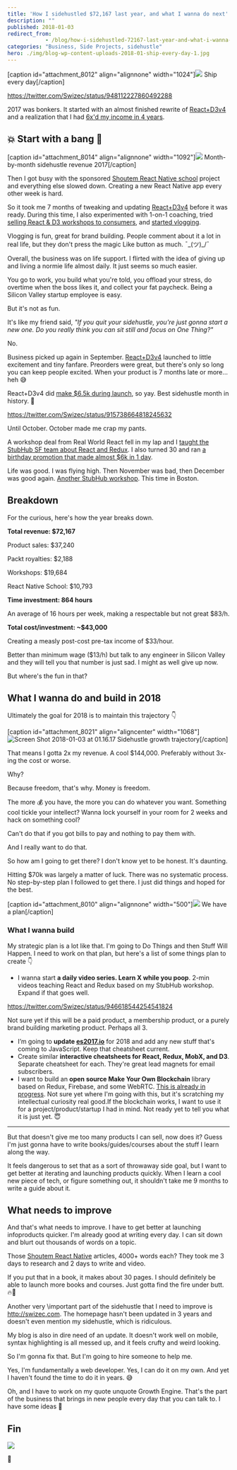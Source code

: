 ```yaml
---
title: 'How I sidehustled $72,167 last year, and what I wanna do next'
description: ""
published: 2018-01-03
redirect_from: 
            - /blog/how-i-sidehustled-72167-last-year-and-what-i-wanna-do-next/swizec/8016
categories: "Business, Side Projects, sidehustle"
hero: ./img/blog-wp-content-uploads-2018-01-ship-every-day-1.jpg
---
```

\[caption id="attachment_8012" align="alignnone" width="1024"]![](./img/blog-wp-content-uploads-2018-01-ship-every-day-1.jpg) Ship every day\[/caption]



https://twitter.com/Swizec/status/948112227860492288



2017 was bonkers. It started with an almost finished rewrite of [React+D3v4](https://swizec.com/reactd3js/) and a realization that I had [6x'd my income in 4 years](https://swizec.com/blog/learned-6x-income-4-years/swizec/7340).





## 💥 Start with a bang 💪



\[caption id="attachment_8014" align="alignnone" width="1092"]![](./img/blog-wp-content-uploads-2018-01-revenue-chart.png) Month-by-month sidehustle revenue 2017\[/caption]



Then I got busy with the sponsored [Shoutem React Native school](http://reactnative.school) project and everything else slowed down. Creating a new React Native app every other week is hard.



So it took me 7 months of tweaking and updating [React+D3v4](https://swizec.com/reactd3js/) before it was ready. During this time, I also experimented with 1-on-1 coaching, tried [selling React & D3 workshops to consumers](https://swizec.com/blog/boutique-react-d3v4-workshop/swizec/7519), and [started vlogging](https://www.youtube.com/SwizecTeller).



Vlogging is fun, great for brand building. People comment about it a lot in real life, but they don't press the magic Like button as much. ¯\_(ツ)\_/¯



Overall, the business was on life support. I flirted with the idea of giving up and living a normie life almost daily. It just seems so much easier.



You go to work, you build what you're told, you offload your stress, do overtime when the boss likes it, and collect your fat paycheck. Being a Silicon Valley startup employee is easy.



But it's not as fun.



It's like my friend said, _"If you quit your sidehustle, you're just gonna start a new one. Do you really think you can sit still and focus on One Thing?"_



No.



Business picked up again in September. [React+D3v4](https://swizec.com/reactd3js) launched to little excitement and tiny fanfare. Preorders were great, but there's only so long you can keep people excited. When your product is 7 months late or more… heh 😅



React+D3v4 did [make $6.5k during launch](https://swizec.com/blog/9013-september-sidehustle-report-why-the-react-d3v4-launch/swizec/7837), so yay. Best sidehustle month in history. 💪



https://twitter.com/Swizec/status/915738664818245632



Until October. October made me crap my pants.



A workshop deal from Real World React fell in my lap and I [taught the StubHub SF team about React and Redux](https://swizec.com/blog/teaching-stubhub-react-redux/swizec/7860). I also turned 30 and ran [a birthday promotion that made almost $6k in 1 day](https://swizec.com/blog/16661-october-sidehustle-report/swizec/7883).



Life was good. I was flying high. Then November was bad, then December was good again. [Another StubHub workshop](https://swizec.com/blog/teaching-backend-devs-react-redux-stubhub-boston/swizec/7952). This time in Boston.



## Breakdown



For the curious, here's how the year breaks down.



**Total revenue: $72,167**



Product sales: $37,240



Packt royalties: $2,188



Workshops: $19,684



React Native School: $10,793



**Time investment: 864 hours**



An average of 16 hours per week, making a respectable but not great $83/h.



**Total cost/investment: ~$43,000**



Creating a measly post-cost pre-tax income of $33/hour.



Better than minimum wage ($13/h) but talk to any engineer in Silicon Valley and they will tell you that number is just sad. I might as well give up now.



But where's the fun in that?



## What I wanna do and build in 2018



Ultimately the goal for 2018 is to maintain this trajectory 👇







\[caption id="attachment_8021" align="aligncenter" width="1068"]![Screen Shot 2018-01-03 at 01.16.17](./img/blog-wp-content-uploads-2018-01-Screen-Shot-2018-01-03-at-01.16.17.png) Sidehustle growth trajectory\[/caption]





That means I gotta 2x my revenue. A cool $144,000. Preferably without 3x-ing the cost or worse.



Why?



Because freedom, that's why. Money is freedom.



The more 💰 you have, the more you can do whatever you want. Something cool tickle your intellect? Wanna lock yourself in your room for 2 weeks and hack on something cool?



Can't do that if you got bills to pay and nothing to pay them with.



And I really want to do that.



So how am I going to get there? I don't know yet to be honest. It's daunting.



Hitting $70k was largely a matter of luck. There was no systematic process. No step-by-step plan I followed to get there. I just did things and hoped for the best.





\[caption id="attachment_8010" align="alignnone" width="500"]![](./img/blog-wp-content-uploads-2018-01-strategic-plan.jpg) We have a plan\[/caption]





### What I wanna build



My strategic plan is a lot like that. I'm going to Do Things and then Stuff Will Happen. I need to work on that plan, but here's a list of some things plan to create 👇



- I wanna start **a daily video series. Learn X while you poop**. 2-min videos teaching React and Redux based on my StubHub workshop. Expand if that goes well.



https://twitter.com/Swizec/status/946618544254541824



Not sure yet if this will be a paid product, a membership product, or a purely brand building marketing product. Perhaps all 3.



- I’m going to **update [es2017.io](https://es2017.io)** for 2018 and add any new stuff that's coming to JavaScript. Keep that cheatsheet current.
- Create similar **interactive cheatsheets for React, Redux, MobX, and D3**. Separate cheatsheet for each. They're great lead magnets for email subscribers.
- I want to build an **open source Make Your Own Blockchain** library based on Redux, Firebase, and some WebRTC. [This is already in progress](https://swizec.com/blog/blockchain-backed-redux-clone-105-lines-code/swizec/7980). Not sure yet where I'm going with this, but it's scratching my intellectual curiosity real good.If the blockchain works, I want to use it for a project/product/startup I had in mind. Not ready yet to tell you what it is just yet. 😇



* * *



But that doesn't give me too many products I can sell, now does it? Guess I'm just gonna have to write books/guides/courses about the stuff I learn along the way.



It feels dangerous to set that as a sort of throwaway side goal, but I want to get better at iterating and launching products quickly. When I learn a cool new piece of tech, or figure something out, it shouldn't take me 9 months to write a guide about it.



## What needs to improve



And that's what needs to improve. I have to get better at launching infoproducts quicker. I'm already good at writing every day. I can sit down and blurt out thousands of words on a topic.



Those [Shoutem React Native](http://reactnative.school) articles, 4000+ words each? They took me 3 days to research and 2 days to write and video.



If you put that in a book, it makes about 30 pages. I should definitely be able to launch more books and courses. Just gotta find the fire under butt. 🔥🍑



Another very \\important part of the sidehustle that I need to improve is <http://swizec.com>. The homepage hasn't been updated in 3 years and doesn't even mention my sidehustle, which is ridiculous.



My blog is also in dire need of an update. It doesn't work well on mobile, syntax highlighting is all messed up, and it feels crufty and weird looking.



So I'm gonna fix that. But I'm going to hire someone to help me.



Yes, I'm fundamentally a web developer. Yes, I can do it on my own. And yet I haven't found the time to do it in years. 😅



Oh, and I have to work on my quote unquote Growth Engine. That's the part of the business that brings in new people every day that you can talk to. I have some ideas 🤔



## Fin



![](./img/media-POekkUcKs16gg-200.gif)

🤘